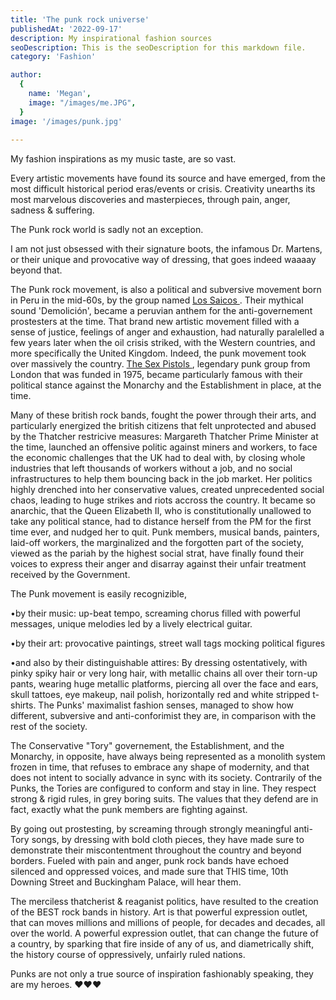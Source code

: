 ```yaml
---
title: 'The punk rock universe'
publishedAt: '2022-09-17'
description: My inspirational fashion sources
seoDescription: This is the seoDescription for this markdown file.
category: 'Fashion'

author:
  {
    name: 'Megan',
    image: "/images/me.JPG",
  }
image: '/images/punk.jpg'
  
---
```


My fashion inspirations as my music taste, are so vast. 

Every artistic movements have found its source and have emerged, from the most difficult historical period eras/events or crisis. Creativity unearths its most marvelous discoveries and masterpieces, through pain, anger, sadness & suffering. 

The Punk rock world is sadly not an exception. 

I am not just obsessed with their signature boots, the infamous Dr. Martens, or their unique and provocative way of dressing, that goes indeed waaaay beyond that. 

The Punk rock movement, is also a political and subversive movement born in Peru in the mid-60s, by the group named <a href="https://en.wikipedia.org/wiki/Los_Saicos" > Los Saicos </a>. Their mythical sound 'Demolición', became a peruvian anthem for the anti-governement prostesters at the time. 
That brand new artistic movement filled with a sense of justice, feelings of anger and exhaustion, had naturally paralelled a few years later when the oil crisis striked, with the Western countries, and more specifically the United Kingdom. 
Indeed, the punk movement took over massively the country. <a href="https://www.youtube.com/watch?v=yqrAPOZxgzU"> The Sex Pistols </a>, legendary punk group from London that was funded in 1975, became particularly famous with their political stance against the Monarchy and the Establishment in place, at the time. 

Many of these british rock bands, fought the power through their arts, and particularly energized the british citizens that felt unprotected and abused by the Thatcher restricive measures:
Margareth Thatcher Prime Minister at the time, launched an offensive politic against miners and workers, to face the economic challenges that the UK had to deal with, by closing whole industries that left thousands of workers without a job, and 
no social infrastructures to help them bouncing back in the job market. Her politics highly drenched into her conservative values, created unprecedented social chaos, leading to huge strikes and riots accross the country. It became so anarchic, that the Queen Elizabeth II, who is constitutionally unallowed to take any political stance, 
had to distance herself from the PM for the first time ever, and nudged her to quit. Punk members, musical bands, painters, laid-off workers, the marginalized and the forgotten part of the society, viewed as the pariah by the highest social strat, have finally found their voices to express their anger and disarray against their unfair treatment received by the Government. 

The Punk movement is easily recognizible,

•by their music: up-beat tempo, screaming chorus filled with powerful messages, unique melodies led by a lively electrical guitar.

•by their art: provocative paintings, street wall tags mocking political figures

•and also by their distinguishable attires: By dressing ostentatively, with pinky spiky hair or very long hair, with metallic chains all over their torn-up pants, wearing huge metallic platforms, piercing all over the face and ears, skull tattoes, eye makeup, nail polish, horizontally red and white stripped t-shirts. The Punks' maximalist fashion senses, managed to show how different, subversive and anti-conforimist they are, in comparison with the rest of the society. 

The Conservative "Tory" governement, the Establishment, and the Monarchy, in opposite, have always being represented as a monolith system frozen in time, that refuses to embrace any shape of modernity, and that does not intent to socially advance in sync with its society. Contrarily of the Punks, the Tories are configured to conform and stay in line. They respect strong & rigid rules, in grey boring suits. The values that they defend are in fact, exactly what the punk members are fighting against.



By going out prostesting, by screaming through strongly meaningful anti-Tory songs, by dressing with bold cloth pieces, they have made sure to demonstrate their miscontentment throughout the country and beyond borders. Fueled with pain and anger, punk rock bands have echoed silenced and oppressed voices, and made sure that THIS time, 10th Downing Street and Buckingham Palace, will hear them. 

The merciless thatcherist & reaganist politics, have resulted to the creation of the BEST rock bands in history. Art is that powerful expression outlet, that can moves millions and millions of people, for decades and decades, all over the world.
A powerful expression outlet, that can change the future of a country, by sparking that fire inside of any of us, and diametrically shift, the history course of oppressively, unfairly ruled nations.

Punks are not only a true source of inspiration fashionably speaking, they are my heroes. ❤️❤️❤️

